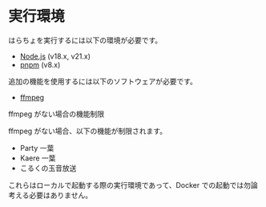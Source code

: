
# 実行環境

はらちょを実行するには以下の環境が必要です。

- [Node.js](https://nodejs.org/ja/) (v18.x, v21.x)
- [pnpm](https://pnpm.io/installation) (v8.x)

追加の機能を使用するには以下のソフトウェアが必要です。

- [ffmpeg](https://www.ffmpeg.org/download.html)

<Callout type="warning">

ffmpeg がない場合の機能制限

ffmpeg がない場合、以下の機能が制限されます。

- Party 一葉
- Kaere 一葉
- こるくの玉音放送

</Callout>

これらはローカルで起動する際の実行環境であって、Docker での起動では勿論考える必要はありません。
